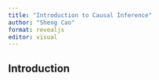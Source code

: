 ```yaml
---
title: "Introduction to Causal Inference"
author: "Sheng Cao"
format: revealjs
editor: visual
---
```


## Introduction
